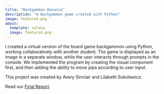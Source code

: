 ```yaml
---
title: "Backgammon Bananza"
description: "A Backgammon game created with Python"
image: featured.png
about:
  template: solana
  image: featured.png
---
```


I created a virtual version of the board game backgammon using Python, working collaboratively with another student. The game is displayed as an image in a separate window, while the user interacts through prompts in the console. We implemented the program by creating the visual component first, and then adding the ability to move pips according to user input.

This project was created by Avery Sinclair and Lilabeth Sokolewicz.

Read our [Final Report](https://docs.google.com/document/d/11oCEJQftHgbaM8zw64Baww0nEpQSwSxfRaoazasb_Ow/edit).
